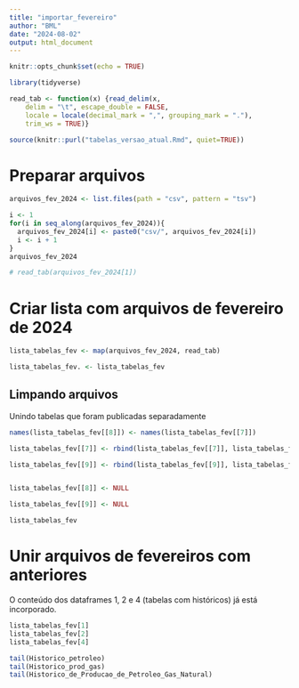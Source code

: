 ```yaml
---
title: "importar_fevereiro"
author: "BML"
date: "2024-08-02"
output: html_document
---
```


```r
knitr::opts_chunk$set(echo = TRUE)
```
```r
library(tidyverse)
```

```r
read_tab <- function(x) {read_delim(x, 
    delim = "\t", escape_double = FALSE, 
    locale = locale(decimal_mark = ",", grouping_mark = "."), 
    trim_ws = TRUE)}
```


```r
source(knitr::purl("tabelas_versao_atual.Rmd", quiet=TRUE))
```

# Preparar arquivos

```r
arquivos_fev_2024 <- list.files(path = "csv", pattern = "tsv")

```

```r
i <- 1
for(i in seq_along(arquivos_fev_2024)){
  arquivos_fev_2024[i] <- paste0("csv/", arquivos_fev_2024[i])
  i <- i + 1
}
arquivos_fev_2024

# read_tab(arquivos_fev_2024[1])
```
# Criar lista com arquivos de fevereiro de 2024
```r
lista_tabelas_fev <- map(arquivos_fev_2024, read_tab)
```
```r
lista_tabelas_fev. <- lista_tabelas_fev
```

## Limpando arquivos
Unindo tabelas que foram publicadas separadamente
```r

names(lista_tabelas_fev[[8]]) <- names(lista_tabelas_fev[[7]]) 

lista_tabelas_fev[[7]] <- rbind(lista_tabelas_fev[[7]], lista_tabelas_fev[[8]])

lista_tabelas_fev[[9]] <- rbind(lista_tabelas_fev[[9]], lista_tabelas_fev[[10]])



```

```r
lista_tabelas_fev[[8]] <- NULL

lista_tabelas_fev[[9]] <- NULL

```

```r
lista_tabelas_fev
```

# Unir arquivos de fevereiros com anteriores

O conteúdo dos dataframes 1, 2 e 4 (tabelas com históricos) já está incorporado.

```r
lista_tabelas_fev[1]
lista_tabelas_fev[2]
lista_tabelas_fev[4]
```

```r
tail(Historico_petroleo)
tail(Historico_prod_gas)
tail(Historico_de_Producao_de_Petroleo_Gas_Natural)
```


